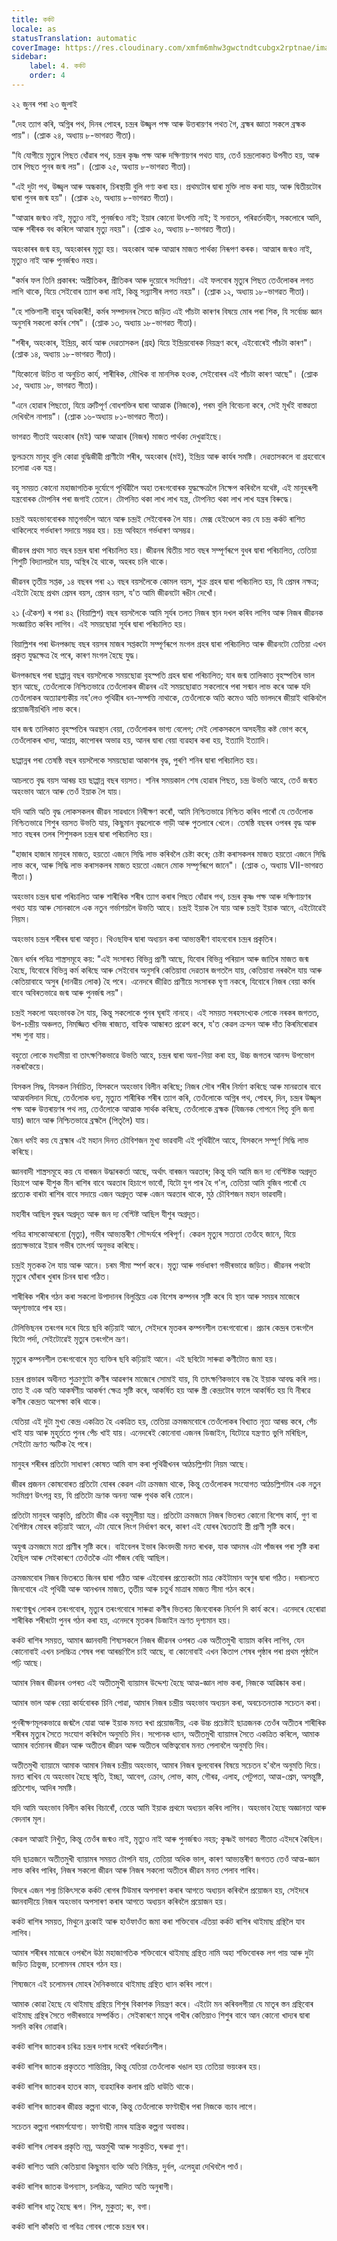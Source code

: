```yaml
---
title: কৰ্কট
locale: as
statusTranslation: automatic
coverImage: https://res.cloudinary.com/xmfm6mhw3gwctndtcubgx2rptnae/image/upload/v1741354450/small_cover_tratado_esoterico_de_astrologia_hermetica_6210a35442.webp
sidebar:
    label: 4. কৰ্কট
    order: 4
---
```

২২ জুনৰ পৰা ২৩ জুলাই

"দেহ ত্যাগ কৰি, অগ্নিৰ পথ, দিনৰ পোহৰ, চন্দ্ৰৰ উজ্জ্বল পক্ষ আৰু উত্তৰায়ণৰ পথত গৈ, ব্ৰহ্মৰ জ্ঞাতা সকলে ব্ৰহ্মক পায়"। (শ্লোক ২৪, অধ্যায় ৮-ভাগৱত গীতা)।

"যি যোগীয়ে মৃত্যুৰ পিছত ধোঁৱাৰ পথ, চন্দ্ৰৰ কৃষ্ণ পক্ষ আৰু দক্ষিণায়ণৰ পথত যায়, তেওঁ চন্দ্ৰলোকত উপনীত হয়, আৰু তাৰ পিছত পুনৰ জন্ম লয়"। (শ্লোক ২৫, অধ্যায় ৮-ভাগৱত গীতা)।

"এই দুটা পথ, উজ্জ্বল আৰু অন্ধকাৰ, চিৰস্থায়ী বুলি গণ্য কৰা হয়। প্ৰথমটোৰ দ্বাৰা মুক্তি লাভ কৰা যায়, আৰু দ্বিতীয়টোৰ দ্বাৰা পুনৰ জন্ম হয়"। (শ্লোক ২৬, অধ্যায় ৮-ভাগৱত গীতা)।

"আত্মাৰ জন্মও নাই, মৃত্যুও নাই, পুনৰ্জন্মও নাই; ইয়াৰ কোনো উৎপত্তি নাই; ই সনাতন, পৰিৱৰ্তনহীন, সকলোৰে আদি, আৰু শৰীৰক বধ কৰিলে আত্মাৰ মৃত্যু নহয়"। (শ্লোক ২০, অধ্যায় ৮-ভাগৱত গীতা)।

অহংকাৰৰ জন্ম হয়, অহংকাৰৰ মৃত্যু হয়। অহংকাৰ আৰু আত্মাৰ মাজত পাৰ্থক্য নিৰূপণ কৰক। আত্মাৰ জন্মও নাই, মৃত্যুও নাই আৰু পুনৰ্জন্মও নহয়।

"কৰ্মৰ ফল তিনি প্ৰকাৰৰ: অপ্ৰীতিকৰ, প্ৰীতিকৰ আৰু দুয়োৰে সংমিশ্ৰণ। এই ফলবোৰ মৃত্যুৰ পিছত তেওঁলোকৰ লগত লাগি থাকে, যিয়ে সেইবোৰ ত্যাগ কৰা নাই, কিন্তু সন্ন্যাসীৰ লগত নহয়"। (শ্লোক ১২, অধ্যায় ১৮-ভাগৱত গীতা)।

"হে শক্তিশালী বাহুৰ অধিকাৰী!, কৰ্মৰ সম্পাদনৰ সৈতে জড়িত এই পাঁচটা কাৰণৰ বিষয়ে মোৰ পৰা শিক, যি সৰ্বোচ্চ জ্ঞান অনুসৰি সকলো কৰ্মৰ শেষ"। (শ্লোক ১৩, অধ্যায় ১৮-ভাগৱত গীতা)।

"শৰীৰ, অহংকাৰ, ইন্দ্ৰিয়, কাৰ্য আৰু দেৱতাসকল (গ্ৰহ) যিয়ে ইন্দ্ৰিয়বোৰক নিয়ন্ত্ৰণ কৰে, এইবোৰেই পাঁচটা কাৰণ"। (শ্লোক ১৪, অধ্যায় ১৮-ভাগৱত গীতা)।

"যিকোনো উচিত বা অনুচিত কাৰ্য, শাৰীৰিক, মৌখিক বা মানসিক হওক, সেইবোৰৰ এই পাঁচটা কাৰণ আছে"। (শ্লোক ১৫, অধ্যায় ১৮, ভাগৱত গীতা)।

"এনে হোৱাৰ পিছতো, যিয়ে ত্ৰুটিপূৰ্ণ বোধশক্তিৰ দ্বাৰা আত্মাক (নিজকে), পৰম বুলি বিবেচনা কৰে, সেই মূৰ্খই বাস্তৱতা দেখিবলৈ নাপায়"। (শ্লোক ১৬-অধ্যায় ৮১-ভাগৱত গীতা)।

ভাগৱত গীতাই অহংকাৰ (মই) আৰু আত্মাৰ (নিজৰ) মাজত পাৰ্থক্য দেখুৱাইছে।

ভুলক্ৰমে মানুহ বুলি কোৱা বুদ্ধিজীৱী প্ৰাণীটো শৰীৰ, অহংকাৰ (মই), ইন্দ্ৰিয় আৰু কাৰ্যৰ সমষ্টি। দেৱতাসকলে বা গ্ৰহবোৰে চলোৱা এক যন্ত্ৰ।

বহু সময়ত কোনো মহাজাগতিক দুৰ্যোগে পৃথিৱীলৈ অহা তৰংগবোৰক যুদ্ধক্ষেত্ৰলৈ নিক্ষেপ কৰিবলৈ যথেষ্ট, এই মানুহৰূপী যন্ত্ৰবোৰক টোপনিৰ পৰা জগাই তোলে। টোপনিত থকা লাখ লাখ যন্ত্ৰ, টোপনিত থকা লাখ লাখ যন্ত্ৰৰ বিৰুদ্ধে।

চন্দ্ৰই অহংভাববোৰক মাতৃগৰ্ভলৈ আনে আৰু চন্দ্ৰই সেইবোৰক লৈ যায়। মেক্স হেইণ্ডেলে কয় যে চন্দ্ৰ কৰ্কট ৰাশিত থাকিলেহে গৰ্ভধাৰণ সদায়ে সম্ভৱ হয়। চন্দ্ৰ অবিহনে গৰ্ভধাৰণ অসম্ভৱ।

জীৱনৰ প্ৰথম সাত বছৰ চন্দ্ৰৰ দ্বাৰা পৰিচালিত হয়। জীৱনৰ দ্বিতীয় সাত বছৰ সম্পূৰ্ণৰূপে বুধৰ দ্বাৰা পৰিচালিত, তেতিয়া শিশুটি বিদ্যালয়লৈ যায়, অস্থিৰ হৈ থাকে, অহৰহ চলি থাকে।

জীৱনৰ তৃতীয় সপ্তক, ১৪ বছৰৰ পৰা ২১ বছৰ বয়সলৈকে কোমল বয়স, শুক্ৰ গ্ৰহৰ দ্বাৰা পৰিচালিত হয়, যি প্ৰেমৰ নক্ষত্ৰ; এইটো হৈছে প্ৰথম প্ৰেমৰ বয়স, প্ৰেমৰ বয়স, য'ত আমি জীৱনটো ৰঙীন দেখোঁ।

২১ (একৈশ) ৰ পৰা ৪২ (বিয়াল্লিশ) বছৰ বয়সলৈকে আমি সূৰ্যৰ তলত নিজৰ স্থান দখল কৰিব লাগিব আৰু নিজৰ জীৱনক সংজ্ঞায়িত কৰিব লাগিব। এই সময়ছোৱা সূৰ্যৰ দ্বাৰা পৰিচালিত হয়।

বিয়াল্লিশৰ পৰা ঊনপঞ্চাছ বছৰ বয়সৰ মাজৰ সপ্তকটো সম্পূৰ্ণৰূপে মংগল গ্ৰহৰ দ্বাৰা পৰিচালিত আৰু জীৱনটো তেতিয়া এখন প্ৰকৃত যুদ্ধক্ষেত্ৰ হৈ পৰে, কাৰণ মংগল হৈছে যুদ্ধ।

ঊনপঞ্চাছৰ পৰা ছাপ্পান্ন বছৰ বয়সলৈকে সময়ছোৱা বৃহস্পতি গ্ৰহৰ দ্বাৰা পৰিচালিত; যাৰ জন্ম তালিকাত বৃহস্পতিৰ ভাল স্থান আছে, তেওঁলোকে নিশ্চিতভাৱে তেওঁলোকৰ জীৱনৰ এই সময়ছোৱাত সকলোৰে পৰা সন্মান লাভ কৰে আৰু যদি তেওঁলোকৰ অত্যাৱশ্যকীয় নহ'লেও পৃথিৱীৰ ধন-সম্পত্তি নাথাকে, তেওঁলোকে অতি কমেও অতি ভালদৰে জীয়াই থাকিবলৈ প্ৰয়োজনীয়খিনি লাভ কৰে।

যাৰ জন্ম তালিকাত বৃহস্পতিৰ অৱস্থান বেয়া, তেওঁলোকৰ ভাগ্য বেলেগ; সেই লোকসকলে অসহনীয় কষ্ট ভোগ কৰে, তেওঁলোকৰ খাদ্য, আশ্ৰয়, কাপোৰৰ অভাৱ হয়, আনৰ দ্বাৰা বেয়া ব্যৱহাৰ কৰা হয়, ইত্যাদি ইত্যাদি।

ছাপ্পান্নৰ পৰা তেষষ্ঠি বছৰ বয়সলৈকে সময়ছোৱা আকাশৰ বৃদ্ধ, পুৰণি শনিৰ দ্বাৰা পৰিচালিত হয়।

আচলতে বৃদ্ধ বয়স আৰম্ভ হয় ছাপ্পান্ন বছৰ বয়সত। শনিৰ সময়কাল শেষ হোৱাৰ পিছত, চন্দ্ৰ উভতি আহে, তেওঁ জন্মত অহংভাব আনে আৰু তেওঁ ইয়াক লৈ যায়।

যদি আমি অতি বৃদ্ধ লোকসকলৰ জীৱন সাৱধানে নিৰীক্ষণ কৰোঁ, আমি নিশ্চিতভাৱে নিশ্চিত কৰিব পাৰোঁ যে তেওঁলোক নিশ্চিতভাৱে শিশুৰ বয়সত উভতি যায়, কিছুমান বৃদ্ধলোকে গাড়ী আৰু পুতলাৰে খেলে। তেষষ্ঠি বছৰৰ ওপৰৰ বৃদ্ধ আৰু সাত বছৰৰ তলৰ শিশুসকল চন্দ্ৰৰ দ্বাৰা পৰিচালিত হয়।

"হাজাৰ হাজাৰ মানুহৰ মাজত, হয়তো এজনে সিদ্ধি লাভ কৰিবলৈ চেষ্টা কৰে; চেষ্টা কৰাসকলৰ মাজত হয়তো এজনে সিদ্ধি লাভ কৰে, আৰু সিদ্ধি লাভ কৰাসকলৰ মাজত হয়তো এজনে মোক সম্পূৰ্ণৰূপে জানে"। (শ্লোক ৩, অধ্যায় VII-ভাগৱত গীতা।)

অহংভাব চন্দ্ৰৰ দ্বাৰা পৰিচালিত আৰু শাৰীৰিক শৰীৰ ত্যাগ কৰাৰ পিছত ধোঁৱাৰ পথ, চন্দ্ৰৰ কৃষ্ণ পক্ষ আৰু দক্ষিণায়ণৰ পথত যায় আৰু সোনকালে এক নতুন গৰ্ভাশয়লৈ উভতি আহে। চন্দ্ৰই ইয়াক লৈ যায় আৰু চন্দ্ৰই ইয়াক আনে, এইটোৱেই নিয়ম।

অহংভাব চন্দ্ৰৰ শৰীৰৰ দ্বাৰা আবৃত। থিওছফিৰ দ্বাৰা অধ্যয়ন কৰা আভ্যন্তৰীণ বাহনবোৰ চন্দ্ৰৰ প্ৰকৃতিৰ।

জৈন ধৰ্মৰ পবিত্ৰ শাস্ত্ৰসমূহে কয়: "এই সংসাৰত বিভিন্ন প্ৰাণী আছে, যিবোৰ বিভিন্ন পৰিয়াল আৰু জাতিৰ মাজত জন্ম হৈছে, যিবোৰে বিভিন্ন কৰ্ম কৰিছে আৰু সেইবোৰ অনুসৰি কেতিয়াবা দেৱতাৰ জগতলৈ যায়, কেতিয়াবা নৰকলৈ যায় আৰু কেতিয়াবাহে অসুৰ (দানৱীয় লোক) হৈ পৰে। এনেদৰে জীৱিত প্ৰাণীয়ে সংসাৰক ঘৃণা নকৰে, যিবোৰে নিজৰ বেয়া কৰ্মৰ বাবে অবিৰতভাৱে জন্ম আৰু পুনৰ্জন্ম লয়"।

চন্দ্ৰই সকলো অহংভাবক লৈ যায়, কিন্তু সকলোকে পুনৰ ঘূৰাই নানহে। এই সময়ত সৰহসংখ্যক লোকে নৰকৰ জগতত, উপ-চন্দ্ৰীয় অঞ্চলত, নিমজ্জিত খনিজ ৰাজ্যত, বাহ্যিক আন্ধাৰত প্ৰৱেশ কৰে, য'ত কেৱল ক্ৰন্দন আৰু দাঁত কিৰমিৰোৱাৰ শব্দ শুনা যায়।

বহুতো লোকে মধ্যমীয়া বা তাৎক্ষণিকভাৱে উভতি আহে, চন্দ্ৰৰ দ্বাৰা অনা-নিয়া কৰা হয়, উচ্চ জগতৰ আনন্দ উপভোগ নকৰাকৈয়ে।

যিসকল সিদ্ধ, যিসকল নিৰ্বাচিত, যিসকলে অহংভাব বিলীন কৰিছে; নিজৰ সৌৰ শৰীৰ নিৰ্মাণ কৰিছে আৰু মানৱতাৰ বাবে আত্মবলিদান দিছে, তেওঁলোক ধন্য, মৃত্যুত শাৰীৰিক শৰীৰ ত্যাগ কৰি, তেওঁলোকে অগ্নিৰ পথ, পোহৰ, দিন, চন্দ্ৰৰ উজ্জ্বল পক্ষ আৰু উত্তৰায়ণৰ পথ লয়, তেওঁলোকে আত্মাক সাৰ্থক কৰিছে, তেওঁলোকে ব্ৰহ্মক (যিজনক গোপনে পিতৃ বুলি জনা যায়) জানে আৰু নিশ্চিতভাৱে ব্ৰহ্মলৈ (পিতৃলৈ) যায়।

জৈন ধৰ্মই কয় যে ব্ৰহ্মাৰ এই মহান দিনত চৌবিশজন মুখ্য ভাৱবাদী এই পৃথিৱীলৈ আহে, যিসকলে সম্পূৰ্ণ সিদ্ধি লাভ কৰিছে।

জ্ঞানবাদী শাস্ত্ৰসমূহে কয় যে বাৰজন উদ্ধাৰকৰ্তা আছে, অৰ্থাৎ বাৰজন অৱতাৰ; কিন্তু যদি আমি জন দ্য বেপ্টিষ্টক অগ্ৰদূত হিচাপে আৰু যীশুক মীন ৰাশিৰ বাবে অৱতাৰ হিচাপে ভাবোঁ, যিটো যুগ পাৰ হৈ গ'ল, তেতিয়া আমি বুজিব পাৰোঁ যে প্ৰত্যেক বাৰটা ৰাশিৰ বাবে সদায়ে এজন অগ্ৰদূত আৰু এজন অৱতাৰ থাকে, মুঠ চৌবিশজন মহান ভাৱবাদী।

মহাবীৰ আছিল বুদ্ধৰ অগ্ৰদূত আৰু জন দ্য বেপ্টিষ্ট আছিল যীশুৰ অগ্ৰদূত।

পবিত্ৰ ৰাসকোআৰনো (মৃত্যু), গভীৰ আভ্যন্তৰীণ সৌন্দৰ্যৰে পৰিপূৰ্ণ। কেৱল মৃত্যুৰ সত্যতা তেওঁহে জানে, যিয়ে প্ৰত্যক্ষভাৱে ইয়াৰ গভীৰ তাৎপৰ্য অনুভৱ কৰিছে।

চন্দ্ৰই মৃতকক লৈ যায় আৰু আনে। চৰম সীমা স্পৰ্শ কৰে। মৃত্যু আৰু গৰ্ভধাৰণ গভীৰভাৱে জড়িত। জীৱনৰ পথটো মৃত্যুৰ ঘোঁৰাৰ খুৰাৰ চিনৰ দ্বাৰা গঠিত।

শাৰীৰিক শৰীৰ গঠন কৰা সকলো উপাদানৰ বিলুপ্তিয়ে এক বিশেষ কম্পনৰ সৃষ্টি কৰে যি স্থান আৰু সময়ৰ মাজেৰে অদৃশ্যভাৱে পাৰ হয়।

টেলিভিছনৰ তৰংগৰ দৰে যিয়ে ছবি কঢ়িয়াই আনে, সেইদৰে মৃতকৰ কম্পনশীল তৰংগবোৰো। প্ৰচাৰ কেন্দ্ৰৰ তৰংগলৈ যিটো পৰ্দা, সেইটোৱেই মৃত্যুৰ তৰংগলৈ ভ্ৰূণ।

মৃত্যুৰ কম্পনশীল তৰংগবোৰে মৃত ব্যক্তিৰ ছবি কঢ়িয়াই আনে। এই ছবিটো সাৰুৱা কণীটোত জমা হয়।

চন্দ্ৰৰ প্ৰভাৱৰ অধীনত শুক্ৰাণুটো কণীৰ আৱৰণৰ মাজেৰে সোমাই যায়, যি তাৎক্ষণিকভাবে বন্ধ হৈ ইয়াক আবদ্ধ কৰি লয়। তাত ই এক অতি আকৰ্ষণীয় আকৰ্ষণ ক্ষেত্ৰ সৃষ্টি কৰে, আকৰ্ষিত হয় আৰু স্ত্ৰী কেন্দ্ৰটোৰ ফালে আকৰ্ষিত হয় যি নীৰৱে কণীৰ কেন্দ্ৰত অপেক্ষা কৰি থাকে।

যেতিয়া এই দুটা মুখ্য কেন্দ্ৰ একত্ৰিত হৈ একত্ৰিত হয়, তেতিয়া ক্ৰমজমবোৰে তেওঁলোকৰ বিখ্যাত নৃত্য আৰম্ভ কৰে, পেঁচ খাই যায় আৰু মুহূৰ্ততে পুনৰ পেঁচ খাই যায়। এনেদৰেই কোনোবা এজনৰ ডিজাইন, যিটোৱে যন্ত্ৰণাত ভুগি মৰিছিল, সেইটো ভ্ৰূণত স্ফটিক হৈ পৰে।

মানুহৰ শৰীৰৰ প্ৰতিটো সাধাৰণ কোষত আমি বাস কৰা পৃথিৱীখনৰ আঠচল্লিশটা নিয়ম আছে।

জীৱৰ প্ৰজনন কোষবোৰত প্ৰতিটো যোৰৰ কেৱল এটা ক্ৰমজম থাকে, কিন্তু তেওঁলোকৰ সংযোগত আঠচল্লিশটাৰ এক নতুন সংমিশ্ৰণ উৎপন্ন হয়, যি প্ৰতিটো ভ্ৰূণক অনন্য আৰু পৃথক কৰি তোলে।

প্ৰতিটো মানুহৰ আকৃতি, প্ৰতিটো জীৱ এক বহুমূলীয়া যন্ত্ৰ। প্ৰতিটো ক্ৰমজমে নিজৰ ভিতৰত কোনো বিশেষ কাৰ্য, গুণ বা বৈশিষ্ট্যৰ মোহৰ কঢ়িয়াই আনে, এটা যোৰে লিংগ নিৰ্ধাৰণ কৰে, কাৰণ এই যোৰৰ দ্বৈততাই স্ত্ৰী প্ৰাণী সৃষ্টি কৰে।

অযুগ্ম ক্ৰমজমে মতা প্ৰাণীৰ সৃষ্টি কৰে। বাইবেলৰ ইভাৰ কিংবদন্তী মনত ৰাখক, যাক আদমৰ এটা পাঁজৰৰ পৰা সৃষ্টি কৰা হৈছিল আৰু সেইকাৰণে তেওঁতকৈ এটা পাঁজৰ বেছি আছিল।

ক্ৰমজমবোৰ নিজৰ ভিতৰতে জিনৰ দ্বাৰা গঠিত আৰু এইবোৰৰ প্ৰত্যেকটো মাত্ৰ কেইটামান অণুৰ দ্বাৰা গঠিত। দৰাচলতে জিনবোৰে এই পৃথিৱী আৰু আনখনৰ মাজত, তৃতীয় আৰু চতুৰ্থ মাত্ৰাৰ মাজত সীমা গঠন কৰে।

মৰণোন্মুখ লোকৰ তৰংগবোৰ, মৃত্যুৰ তৰংগবোৰে সাৰুৱা কণীৰ ভিতৰত জিনবোৰক নিৰ্দেশ দি কাৰ্য কৰে। এনেদৰে হেৰোৱা শাৰীৰিক শৰীৰটো পুনৰ গঠন কৰা হয়, এনেদৰে মৃতকৰ ডিজাইন ভ্ৰূণত দৃশ্যমান হয়।

কৰ্কট ৰাশিৰ সময়ত, আমাৰ জ্ঞানবাদী শিষ্যসকলে নিজৰ জীৱনৰ ওপৰত এক অতীতমুখী ব্যায়াম কৰিব লাগিব, যেন কোনোবাই এখন চলচ্চিত্ৰ শেষৰ পৰা আৰম্ভণিলৈ চাই আছে, বা কোনোবাই এখন কিতাপ শেষৰ পৃষ্ঠাৰ পৰা প্ৰথম পৃষ্ঠালৈ পঢ়ি আছে।

আমাৰ নিজৰ জীৱনৰ ওপৰত এই অতীতমুখী ব্যায়ামৰ উদ্দেশ্য হৈছে আত্ম-জ্ঞান লাভ কৰা, নিজকে আৱিষ্কাৰ কৰা।

আমাৰ ভাল আৰু বেয়া কাৰ্যবোৰক চিনি পোৱা, আমাৰ নিজৰ চন্দ্ৰীয় অহংভাব অধ্যয়ন কৰা, অবচেতনতাক সচেতন কৰা।

পুনৰীক্ষণমূলকভাৱে জন্মলৈ যোৱা আৰু ইয়াক মনত ৰখা প্ৰয়োজনীয়, এক উচ্চ প্ৰচেষ্টাই ছাত্ৰজনক তেওঁৰ অতীতৰ শাৰীৰিক শৰীৰৰ মৃত্যুৰ সৈতে সংযোগ কৰিবলৈ অনুমতি দিব। সপোনক ধ্যান, অতীতমুখী ব্যায়ামৰ সৈতে একত্ৰিত কৰিলে, আমাক আমাৰ বৰ্তমানৰ জীৱন আৰু অতীতৰ জীৱন আৰু অতীতৰ অস্তিত্ববোৰ মনত পেলাবলৈ অনুমতি দিব।

অতীতমুখী ব্যায়ামে আমাক আমাৰ নিজৰ চন্দ্ৰীয় অহংভাব, আমাৰ নিজৰ ভুলবোৰৰ বিষয়ে সচেতন হ'বলৈ অনুমতি দিয়ে। মনত ৰাখিব যে অহংভাব হৈছে স্মৃতি, ইচ্ছা, আবেগ, ক্ৰোধ, লোভ, কাম, গৌৰৱ, এলাহ, পেটুপতা, আত্ম-প্ৰেম, অসন্তুষ্টি, প্ৰতিশোধ, আদিৰ সমষ্টি।

যদি আমি অহংভাব বিলীন কৰিব বিচাৰোঁ, তেন্তে আমি ইয়াক প্ৰথমে অধ্যয়ন কৰিব লাগিব। অহংভাব হৈছে অজ্ঞানতা আৰু বেদনাৰ মূল।

কেৱল আত্মাই নিখুঁত, কিন্তু তেওঁৰ জন্মও নাই, মৃত্যুও নাই আৰু পুনৰ্জন্মও নহয়; কৃষ্ণই ভাগৱত গীতাত এইদৰে কৈছিল।

যদি ছাত্ৰজনে অতীতমুখী ব্যায়ামৰ সময়ত টোপনি যায়, তেতিয়া অধিক ভাল, কাৰণ আভ্যন্তৰীণ জগতত তেওঁ আত্ম-জ্ঞান লাভ কৰিব পাৰিব, নিজৰ সকলো জীৱন আৰু নিজৰ সকলো অতীতৰ জীৱন মনত পেলাব পাৰিব।

যিদৰে এজন শল্য চিকিৎসকে কৰ্কট ৰোগৰ টিউমাৰ অপসাৰণ কৰাৰ আগতে অধ্যয়ন কৰিবলৈ প্ৰয়োজন হয়, সেইদৰে জ্ঞানবাদীয়ে নিজৰ অহংভাব অপসাৰণ কৰাৰ আগতে অধ্যয়ন কৰিবলৈ প্ৰয়োজন হয়।

কৰ্কট ৰাশিৰ সময়ত, মিথুনে ব্ৰংকাই আৰু হাওঁফাওঁত জমা কৰা শক্তিবোৰ এতিয়া কৰ্কট ৰাশিৰ থাইমাছ গ্ৰন্থিলৈ যাব লাগিব।

আমাৰ শৰীৰৰ মাজেৰে ওপৰলৈ উঠা মহাজাগতিক শক্তিবোৰে থাইমাছ গ্ৰন্থিত নামি অহা শক্তিবোৰক লগ পায় আৰু দুটা জড়িত ত্ৰিভুজ, চলোমনৰ মোহৰ গঠন হয়।

শিষ্যজনে এই চলোমনৰ মোহৰ দৈনিকভাৱে থাইমাছ গ্ৰন্থিত ধ্যান কৰিব লাগে।

আমাক কোৱা হৈছে যে থাইমাছ গ্ৰন্থিয়ে শিশুৰ বিকাশক নিয়ন্ত্ৰণ কৰে। এইটো মন কৰিবলগীয়া যে মাতৃৰ স্তন গ্ৰন্থিবোৰ থাইমাছ গ্ৰন্থিৰ সৈতে গভীৰভাৱে সম্পৰ্কিত। সেইকাৰণে মাতৃৰ গাখীৰ কেতিয়াও শিশুৰ বাবে আন কোনো খাদ্যৰ দ্বাৰা সলনি কৰিব নোৱাৰি।

কৰ্কট ৰাশিৰ জাতকৰ চৰিত্ৰ চন্দ্ৰৰ দশাৰ দৰেই পৰিৱৰ্তনশীল।

কৰ্কট ৰাশিৰ জাতক প্ৰকৃততে শান্তিপ্ৰিয়, কিন্তু যেতিয়া তেওঁলোক খঙাল হয় তেতিয়া ভয়ংকৰ হয়।

কৰ্কট ৰাশিৰ জাতকৰ হাতৰ কাম, ব্যৱহাৰিক কলাৰ প্ৰতি ধাউতি থাকে।

কৰ্কট ৰাশিৰ জাতকৰ জীৱন্ত কল্পনা থাকে, কিন্তু তেওঁলোকে ফাণ্টাছীৰ পৰা নিজকে বচাব লাগে।

সচেতন কল্পনা পৰামৰ্শযোগ্য। ফাণ্টাছী নামৰ যান্ত্ৰিক কল্পনা অবাস্তৱ।

কৰ্কট ৰাশিৰ লোকৰ প্ৰকৃতি নম্ৰ, অন্তৰ্মুখী আৰু সংকুচিত, ঘৰুৱা গুণ।

কৰ্কট ৰাশিত আমি কেতিয়াবা কিছুমান ব্যক্তি অতি নিষ্ক্ৰিয়, দুৰ্বল, এলেহুৱা দেখিবলৈ পাওঁ।

কৰ্কট ৰাশিৰ জাতক উপন্যাস, চলচ্চিত্ৰ, আদিত অতি অনুৰাগী।

কৰ্কট ৰাশিৰ ধাতু হৈছে ৰূপ। শিল, মুকুতা; ৰং, বগা।

কৰ্কট ৰাশি কাঁকতি বা পবিত্ৰ গোবৰ পোকে চন্দ্ৰৰ ঘৰ।

